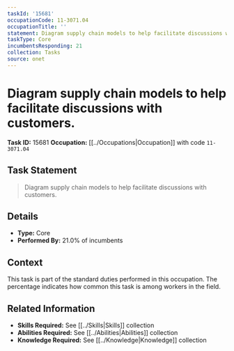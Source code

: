 ```yaml
---
taskId: '15681'
occupationCode: 11-3071.04
occupationTitle: ''
statement: Diagram supply chain models to help facilitate discussions with customers.
taskType: Core
incumbentsResponding: 21
collection: Tasks
source: onet
---
```

# Diagram supply chain models to help facilitate discussions with customers.

**Task ID:** 15681
**Occupation:** [[../Occupations|Occupation]] with code `11-3071.04`

## Task Statement

> Diagram supply chain models to help facilitate discussions with customers.

## Details

- **Type:** Core
- **Performed By:** 21.0% of incumbents

## Context

This task is part of the standard duties performed in this occupation. The percentage indicates how common this task is among workers in the field.

## Related Information

- **Skills Required:** See [[../Skills|Skills]] collection
- **Abilities Required:** See [[../Abilities|Abilities]] collection
- **Knowledge Required:** See [[../Knowledge|Knowledge]] collection
